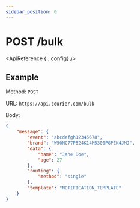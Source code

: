 ```yaml
---
sidebar_position: 0
---
```



# POST /bulk

<ApiReference {...config} />

## Example

Method: `POST`

URL: `https://api.courier.com/bulk`

Body:
​
```json
{
    "message": {
        "event": "abcdefgh12345678",
        "brand": "W50NC77P524K14M5300PGPEK4JMJ",
        "data": {
            "name": "Jane Doe",
            "age": 27
        },
        "routing": {
            "method": "single"
        },
        "template": "NOTIFICATION_TEMPLATE"
    }
}
```
